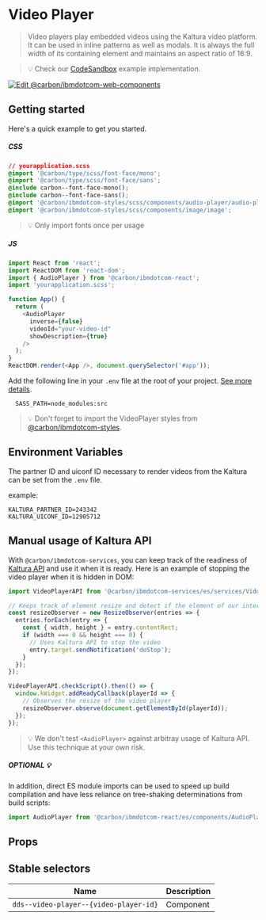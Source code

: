 
# Video Player

> Video players play embedded videos using the Kaltura video platform. It can be
> used in inline patterns as well as modals. It is always the full width of its
> containing element and maintains an aspect ratio of 16:9.

> 💡 Check our
> [CodeSandbox](https://githubbox.com/carbon-design-system/carbon-for-ibm-dotcom/tree/master/packages/react/examples/codesandbox/components/AudioPlayer)
> example implementation.

[![Edit @carbon/ibmdotcom-web-components](https://codesandbox.io/static/img/play-codesandbox.svg)](https://githubbox.com/carbon-design-system/carbon-for-ibm-dotcom/tree/master/packages/react/examples/codesandbox/components/AudioPlayer)

## Getting started

Here's a quick example to get you started.

##### CSS

```css
// yourapplication.scss
@import '@carbon/type/scss/font-face/mono';
@import '@carbon/type/scss/font-face/sans';
@include carbon--font-face-mono();
@include carbon--font-face-sans();
@import '@carbon/ibmdotcom-styles/scss/components/audio-player/audio-player';
@import '@carbon/ibmdotcom-styles/scss/components/image/image';
```

> 💡 Only import fonts once per usage

##### JS

```javascript
import React from 'react';
import ReactDOM from 'react-dom';
import { AudioPlayer } from '@carbon/ibmdotcom-react';
import 'yourapplication.scss';

function App() {
  return (
    <AudioPlayer
      inverse={false}
      videoId="your-video-id"
      showDescription={true}
    />
  );
}
ReactDOM.render(<App />, document.querySelector('#app'));
```

Add the following line in your `.env` file at the root of your project.
[See more details](https://github.com/carbon-design-system/carbon-for-ibm-dotcom/tree/master/packages/styles#usage).

```
  SASS_PATH=node_modules:src
```

> 💡 Don't forget to import the VideoPlayer styles from
> [@carbon/ibmdotcom-styles](https://github.com/carbon-design-system/carbon-for-ibm-dotcom/blob/master/packages/styles).

## Environment Variables

The partner ID and uiconf ID necessary to render videos from the Kaltura can be
set from the `.env` file.

example:

```
KALTURA_PARTNER_ID=243342
KALTURA_UICONF_ID=12905712
```

## Manual usage of Kaltura API

With `@carbon/ibmdotcom-services`, you can keep track of the readiness of
[Kaltura API](http://player.kaltura.com/docs/api) and use it when it is ready.
Here is an example of stopping the video player when it is hidden in DOM:

```javascript
import VideoPlayerAPI from '@carbon/ibmdotcom-services/es/services/VideoPlayer/VideoPlayer';

// Keeps track of element resize and detect if the element of our interest is hidden
const resizeObserver = new ResizeObserver(entries => {
  entries.forEach(entry => {
    const { width, height } = entry.contentRect;
    if (width === 0 && height === 0) {
      // Uses Kaltura API to stop the video
      entry.target.sendNotification('doStop');
    }
  });
});

VideoPlayerAPI.checkScript().then(() => {
  window.kWidget.addReadyCallback(playerId => {
    // Observes the resize of the video player
    resizeObserver.observe(document.getElementById(playerId));
  });
});
```

> 💡 We don't test `<AudioPlayer>` against arbitray usage of Kaltura API. Use
> this technique at your own risk.

##### OPTIONAL 💡

In addition, direct ES module imports can be used to speed up build compilation
and have less reliance on tree-shaking determinations from build scripts:

```js
import AudioPlayer from '@carbon/ibmdotcom-react/es/components/AudioPlayer/AudioPlayer';
```

## Props

<Props of={AudioPlayer} />

## Stable selectors

| Name                                   | Description |
| -------------------------------------- | ----------- |
| `dds--video-player--{video-player-id}` | Component   |

<Description markdown={contributing} />
